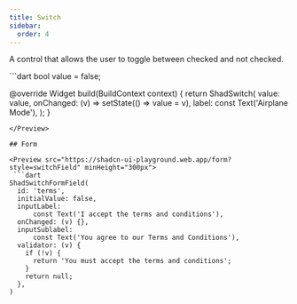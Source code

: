 ```yaml
---
title: Switch
sidebar:
  order: 4
---
```


A control that allows the user to toggle between checked and not checked.

<Preview src="https://shadcn-ui-playground.web.app/switch">
 ```dart
bool value = false;

@override
Widget build(BuildContext context) {
  return ShadSwitch(
    value: value,
    onChanged: (v) => setState(() => value = v),
    label: const Text('Airplane Mode'),
  );
}
```
</Preview>

## Form

<Preview src="https://shadcn-ui-playground.web.app/form?style=switchField" minHeight="300px">
 ```dart
ShadSwitchFormField(
  id: 'terms',
  initialValue: false,
  inputLabel:
      const Text('I accept the terms and conditions'),
  onChanged: (v) {},
  inputSublabel:
      const Text('You agree to our Terms and Conditions'),
  validator: (v) {
    if (!v) {
      return 'You must accept the terms and conditions';
    }
    return null;
  },
)
```
</Preview>
